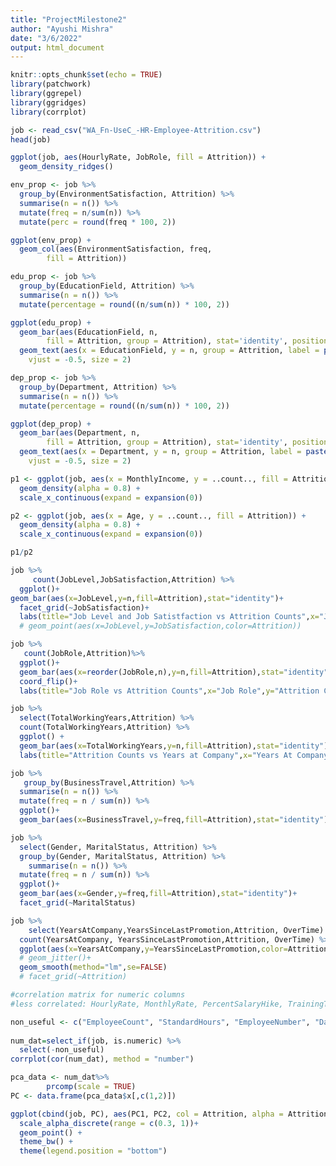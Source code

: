 ```yaml
---
title: "ProjectMilestone2"
author: "Ayushi Mishra"
date: "3/6/2022"
output: html_document
---
```


```r
knitr::opts_chunk$set(echo = TRUE)
library(patchwork)
library(ggrepel)
library(ggridges)
library(corrplot)
```



```r
job <- read_csv("WA_Fn-UseC_-HR-Employee-Attrition.csv")
head(job)
```


```r
ggplot(job, aes(HourlyRate, JobRole, fill = Attrition)) +
  geom_density_ridges()  
```




```r
env_prop <- job %>%
  group_by(EnvironmentSatisfaction, Attrition) %>%
  summarise(n = n()) %>%
  mutate(freq = n/sum(n)) %>%
  mutate(perc = round(freq * 100, 2))

ggplot(env_prop) +
  geom_col(aes(EnvironmentSatisfaction, freq, 
        fill = Attrition)) 
```


```r
edu_prop <- job %>%
  group_by(EducationField, Attrition) %>%
  summarise(n = n()) %>%
  mutate(percentage = round((n/sum(n)) * 100, 2))

ggplot(edu_prop) +
  geom_bar(aes(EducationField, n, 
        fill = Attrition, group = Attrition), stat='identity', position = 'dodge') + 
  geom_text(aes(x = EducationField, y = n, group = Attrition, label = paste0(percentage, "%")), position = position_dodge(width = 1),
    vjust = -0.5, size = 2)
```



```r
dep_prop <- job %>%
  group_by(Department, Attrition) %>%
  summarise(n = n()) %>%
  mutate(percentage = round((n/sum(n)) * 100, 2))

ggplot(dep_prop) +
  geom_bar(aes(Department, n, 
        fill = Attrition, group = Attrition), stat='identity', position = 'dodge') + 
  geom_text(aes(x = Department, y = n, group = Attrition, label = paste0(percentage, "%")), position = position_dodge(width = 1),
    vjust = -0.5, size = 2)
```




```r
p1 <- ggplot(job, aes(x = MonthlyIncome, y = ..count.., fill = Attrition)) +
  geom_density(alpha = 0.8) +
  scale_x_continuous(expand = expansion(0))

p2 <- ggplot(job, aes(x = Age, y = ..count.., fill = Attrition)) +
  geom_density(alpha = 0.8) +
  scale_x_continuous(expand = expansion(0))

p1/p2
```


```r
job %>%
     count(JobLevel,JobSatisfaction,Attrition) %>% 
  ggplot()+
geom_bar(aes(x=JobLevel,y=n,fill=Attrition),stat="identity")+
  facet_grid(~JobSatisfaction)+
  labs(title="Job Level and Job Satistfaction vs Attrition Counts",x="Job Level",y="Attrition Counts",subtitle="Faceted by Job Satisfaction")
  # geom_point(aes(x=JobLevel,y=JobSatisfaction,color=Attrition))
```


```r
job %>% 
   count(JobRole,Attrition)%>% 
  ggplot()+
  geom_bar(aes(x=reorder(JobRole,n),y=n,fill=Attrition),stat="identity")+
  coord_flip()+
  labs(title="Job Role vs Attrition Counts",x="Job Role",y="Attrition Counts")
```

```r
job %>% 
  select(TotalWorkingYears,Attrition) %>% 
  count(TotalWorkingYears,Attrition) %>% 
  ggplot() +
  geom_bar(aes(x=TotalWorkingYears,y=n,fill=Attrition),stat="identity")+
  labs(title="Attrition Counts vs Years at Company",x="Years At Company",y="Attrition Counts")
```

```r
job %>% 
   group_by(BusinessTravel,Attrition) %>%
  summarise(n = n()) %>%
  mutate(freq = n / sum(n)) %>%  
  ggplot()+
  geom_bar(aes(x=BusinessTravel,y=freq,fill=Attrition),stat="identity")
```

```r
job %>% 
  select(Gender, MaritalStatus, Attrition) %>% 
  group_by(Gender, MaritalStatus, Attrition) %>% 
    summarise(n = n()) %>%
  mutate(freq = n / sum(n)) %>%  
  ggplot()+
  geom_bar(aes(x=Gender,y=freq,fill=Attrition),stat="identity")+
  facet_grid(~MaritalStatus)
```

```r
job %>% 
    select(YearsAtCompany,YearsSinceLastPromotion,Attrition, OverTime) %>% 
  count(YearsAtCompany, YearsSinceLastPromotion,Attrition, OverTime) %>% 
  ggplot(aes(x=YearsAtCompany,y=YearsSinceLastPromotion,color=Attrition))+
  # geom_jitter()+
  geom_smooth(method="lm",se=FALSE)
  # facet_grid(~Attrition)
```

```r
#correlation matrix for numeric columns
#less correlated: HourlyRate, MonthlyRate, PercentSalaryHike, TrainingTimesLastYear, NumCompaniesWorked

non_useful <- c("EmployeeCount", "StandardHours", "EmployeeNumber", "DailyRate", "DistanceFromHome", "Education", "JobInvolvement", "JobSatisfaction", "JobSatisfaction", "PerformanceRating", "EnvironmentSatisfaction", "JobLevel", "RelationshipSatisfaction", "StockOptionLevel", "WorkLifeBalance", "HourlyRate", "MonthlyRate", "PercentSalaryHike", "TrainingTimesLastYear", "NumCompaniesWorked")
  
num_dat=select_if(job, is.numeric) %>% 
  select(-non_useful)
corrplot(cor(num_dat), method = "number")
```
```r
pca_data <- num_dat%>%
        prcomp(scale = TRUE)
PC <- data.frame(pca_data$x[,c(1,2)])
```


```r
ggplot(cbind(job, PC), aes(PC1, PC2, col = Attrition, alpha = Attrition))+
  scale_alpha_discrete(range = c(0.3, 1))+
  geom_point() + 
  theme_bw() +
  theme(legend.position = "bottom")
```

